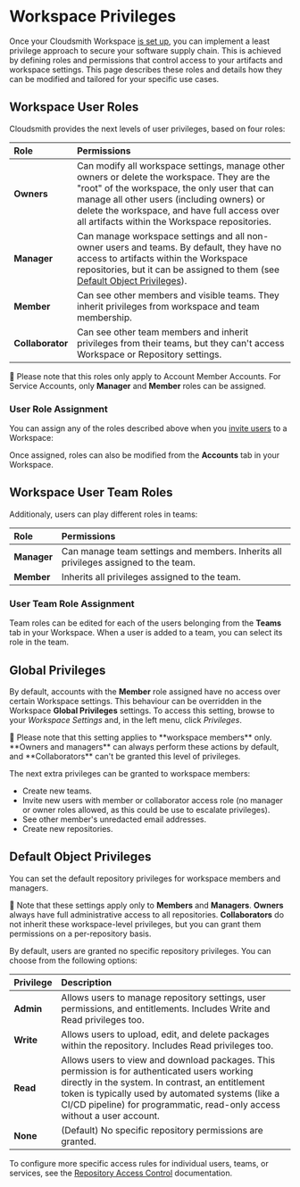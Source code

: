 

# Workspace Privileges

Once your Cloudsmith Workspace [is set up](/workspaces/workspace-create), you can implement a least privilege approach to secure your software supply chain. This is achieved by defining roles and permissions that control access to your artifacts and workspace settings. This page describes these roles and details how they can be modified and tailored for your specific use cases.

## Workspace User Roles

Cloudsmith provides the next levels of user privileges, based on four roles:

| Role | Permissions |
| :--- | :--- |
| **Owners** | Can modify all workspace settings, manage other owners or delete the workspace. They are the "root" of the workspace, the only user that can manage all other users (including owners) or delete the workspace, and have full access over all artifacts within the Workspace repositories. |
| **Manager** | Can manage workspace settings and all non-owner users and teams. By default, they have no access to artifacts within the Workspace repositories, but it can be assigned to them (see [Default Object Privileges](#default-object-privileges)). |
| **Member** | Can see other members and visible teams. They inherit privileges from workspace and team membership. |
| **Collaborator** | Can see other team members and inherit privileges from their teams, but they can't access Workspace or Repository settings. |

<Note>📘 Please note that this roles only apply to Account Member Accounts. For Service Accounts, only **Manager** and **Member** roles can be assigned.</Note>

### User Role Assignment

You can assign any of the roles described above when you [invite users](/accounts-and-teams/user-accounts) to a Workspace:

<BlockImage src={img_Screenshot_2024_11_08_at_3_15_38_PM} alt=""></BlockImage>

Once assigned, roles can also be modified from the **Accounts** tab in your Workspace.

## Workspace User Team Roles

Additionaly, users can play different roles in teams:

| Role | Permissions |
| :--- | :--- |
| **Manager** | Can manage team settings and members. Inherits all privileges assigned to the team. |
| **Member** | Inherits all privileges assigned to the team. |

### User Team Role Assignment

Team roles can be edited for each of the users belonging from the **Teams** tab in your Workspace. When a user is added to a team, you can select its role in the team.

## Global Privileges

By default, accounts with the **Member** role assigned have no access over certain Workspace settings. This behaviour can be overridden in the Workspace **Global Privileges** settings. To access this setting, browse to your _Workspace Settings_ and, in the left menu, click _Privileges_.

<Note>
📘 Please note that this setting applies to **workspace members** only. **Owners and managers** can always perform these actions by default, and **Collaborators** can't be granted this level of privileges.
</Note>

The next extra privileges can be granted to workspace members:
- Create new teams.
- Invite new users with member or collaborator access role (no manager or owner roles allowed, as this could be use to escalate privileges).
- See other member's unredacted email addresses.
- Create new repositories.

## Default Object Privileges

You can set the default repository privileges for workspace members and managers.

<Note>📘 Note that these settings apply only to **Members** and **Managers**. **Owners** always have full administrative access to all repositories. **Collaborators** do not inherit these workspace-level privileges, but you can grant them permissions on a per-repository basis.</Note>

By default, users are granted no specific repository privileges. You can choose from the following options:

| Privilege | Description |
| :--- | :--- |
| **Admin** | Allows users to manage repository settings, user permissions, and entitlements. Includes Write and Read privileges too. |
| **Write** | Allows users to upload, edit, and delete packages within the repository. Includes Read privileges too. |
| **Read** | Allows users to view and download packages. This permission is for authenticated users working directly in the system. In contrast, an entitlement token is typically used by automated systems (like a CI/CD pipeline) for programmatic, read-only access without a user account. |
| **None** | (Default) No specific repository permissions are granted. |

To configure more specific access rules for individual users, teams, or services, see the [Repository Access Control](/repository/privileges) documentation.
